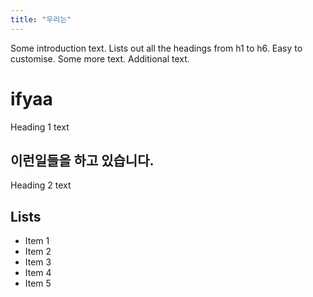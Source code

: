 ```yaml
---
title: "우리는"
---
```


Some introduction text. Lists out all the headings from h1 to h6. Easy to customise. Some more text. Additional text.

# ifyaa
Heading 1 text

## 이런일들을 하고 있습니다.
Heading 2 text

## Lists
- Item 1
- Item 2
- Item 3
- Item 4
- Item 5
